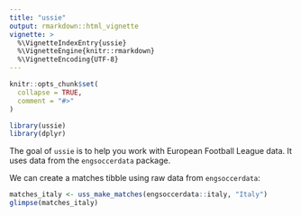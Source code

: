 ```yaml
---
title: "ussie"
output: rmarkdown::html_vignette
vignette: >
  %\VignetteIndexEntry{ussie}
  %\VignetteEngine{knitr::rmarkdown}
  %\VignetteEncoding{UTF-8}
---
```


```r
knitr::opts_chunk$set(
  collapse = TRUE,
  comment = "#>"
)
```

```r
library(ussie)
library(dplyr)
```

The goal of `ussie` is to help you work with European Football League data. It uses data from the `engsoccerdata` package.

We can create a matches tibble using raw data from `engsoccerdata`:

```r
matches_italy <- uss_make_matches(engsoccerdata::italy, "Italy")
glimpse(matches_italy)
```



